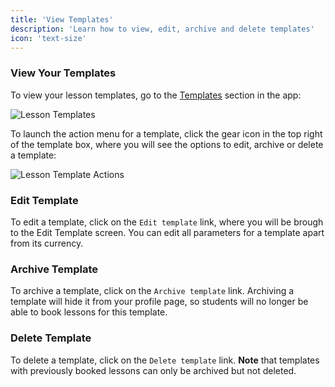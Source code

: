 ```yaml
---
title: 'View Templates'
description: 'Learn how to view, edit, archive and delete templates'
icon: 'text-size'
---
```


### View Your Templates

To view your lesson templates, go to the [Templates](https://platform.tutoros.app/lesson-templates) section in the app:

![Lesson Templates](/images/lesson-templates.png)

To launch the action menu for a template, click the gear icon in the top right of the template box, where you will see the options to edit, archive or delete a template:

![Lesson Template Actions](/images/lesson-template-action.png)

### Edit Template

To edit a template, click on the `Edit template` link, where you will be brough to the Edit Template screen. You can edit all parameters for a template apart from its currency.

### Archive Template

To archive a template, click on the `Archive template` link. Archiving a template will hide it from your profile page, so students will no longer be able to book lessons for this template.

### Delete Template

To delete a template, click on the `Delete template` link. **Note** that templates with previously booked lessons can only be archived but not deleted.
